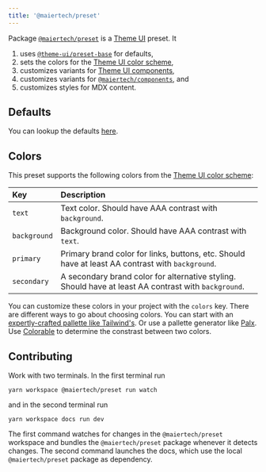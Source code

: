 ```yaml
---
title: '@maiertech/preset'
---
```


Package
[`@maiertech/preset`](https://github.com/maiertech/design-system/tree/master/packages/preset)
is a [Theme UI](https://theme-ui.com/) preset. It

1. uses
   [`@theme-ui/preset-base`](https://github.com/system-ui/theme-ui/tree/master/packages/preset-base)
   for defaults,
1. sets the colors for the
   [Theme UI color scheme](https://theme-ui.com/theming#colors),
1. customizes variants for
   [Theme UI components](https://theme-ui.com/components),
1. customizes variants for [`@maiertech/components`](/components), and
1. customizes styles for MDX content.

## Defaults

You can lookup the defaults
[here](https://github.com/system-ui/theme-ui/blob/master/packages/preset-base/src/index.ts).

## Colors

This preset supports the following colors from the
[Theme UI color scheme](https://theme-ui.com/theming#colors):

| Key          | Description                                                                                          |
| :----------- | :--------------------------------------------------------------------------------------------------- |
| `text`       | Text color. Should have AAA contrast with `background`.                                              |
| `background` | Background color. Should have AAA contrast with `text`.                                              |
| `primary`    | Primary brand color for links, buttons, etc. Should have at least AA contrast with `background`.     |
| `secondary`  | A secondary brand color for alternative styling. Should have at least AA contrast with `background`. |

You can customize these colors in your project with the `colors` key. There are
different ways to go about choosing colors. You can start with an
[expertly-crafted pallette like Tailwind's](https://tailwindcss.com/docs/customizing-colors).
Or use a pallette generator like [Palx](https://palx.jxnblk.com/). Use
[Colorable](https://colorable.jxnblk.com/) to determine the constrast between
two colors.

## Contributing

Work with two terminals. In the first terminal run

    yarn workspace @maiertech/preset run watch

and in the second terminal run

    yarn workspace docs run dev

The first command watches for changes in the `@maiertech/preset` workspace and
bundles the `@maiertech/preset` package whenever it detects changes. The second
command launches the docs, which use the local `@maiertech/preset` package as
dependency.
